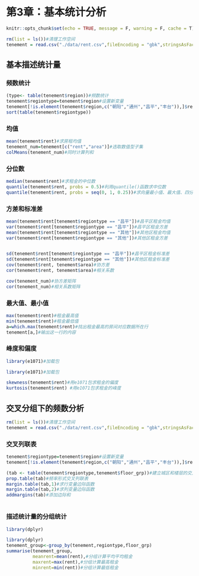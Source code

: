 # 第3章：基本统计分析 {#ch3}

```r
knitr::opts_chunk$set(echo = TRUE, message = F, warning = F, cache = T)
```

```r
rm(list = ls())#清理工作空间
tenement = read.csv("./data/rent.csv",fileEncoding = "gbk",stringsAsFactors = FALSE)#导入数据
```

## 基本描述统计量

### 频数统计


```r
(type<- table(tenement$region))#频数统计
tenement$regiontype=tenement$region#设置新变量
tenement[!is.element(tenement$region,c("朝阳","通州","昌平","丰台")),]$regiontype="其他"#将非朝阳、通州、昌平和丰台的租赁房间合并为为其他
sort(table(tenement$regiontype))
```


### 均值


```r
mean(tenement$rent)#求房租均值
tenement_num=tenement[c("rent","area")]#选取数值型子集
colMeans(tenement_num)#同时计算列和
```
### 分位数


```r
median(tenement$rent)#求租金的中位数
quantile(tenement$rent, probs = 0.5)#利用quantile()函数求中位数
quantile(tenement$rent, probs = seq(0, 1, 0.25))#求向量最小值、最大值、四分位数
```

### 方差和标准差
```r
mean(tenement$rent[tenement$regiontype == "昌平"])#昌平区租金均值
var(tenement$rent[tenement$regiontype == "昌平"])#昌平区租金方差
mean(tenement$rent[tenement$regiontype == "其他"])#其他区租金均值
var(tenement$rent[tenement$regiontype == "其他"])#其他区租金方差


sd(tenement$rent[tenement$regiontype == "昌平"])#昌平区租金标准差
sd(tenement$rent[tenement$regiontype == "其他"])#其他区租金标准差
cov(tenement$rent, tenement$area)#协方差
cor(tenement$rent, tenement$area)#相关系数

cov(tenement_num)#协方差矩阵
cor(tenement_num)#相关系数矩阵

```

### 最大值、最小值
```r
max(tenement$rent)#租金最高值
min(tenement$rent)#租金最低值
a=which.max(tenement$rent)#找出租金最高的房间对应数据所在行
tenement[a,]#输出这一行的内容

```

### 峰度和偏度
```r
library(e1071)#加载包
```
```r
library(e1071)#加载包
```

```r
skewness(tenement$rent)#用e1071包求租金的偏度
kurtosis(tenement$rent) #用e1071包求租金的峰度
```

## 交叉分组下的频数分析

```r
rm(list = ls())#清理工作空间
tenement = read.csv("./data/rent.csv",fileEncoding = "gbk",stringsAsFactors = FALSE)#导入数据
```

### 交叉列联表

```r
tenement$regiontype=tenement$region#设置新变量
tenement[!is.element(tenement$region,c("朝阳","通州","昌平","丰台")),]$regiontype="其他"#将非朝阳、通州、昌平和丰台的租赁房间合并为为其他

(tab <- table(tenement$regiontype,tenement$floor_grp))#建立城区和楼层的交叉列联表
prop.table(tab)#频率形式交叉列联表
margin.table(tab,1)#求行变量边际函数
margin.table(tab,2)#求列变量边际函数
addmargins(tab)#添加边际和



```

### 描述统计量的分组统计

```r
library(dplyr)
```
```r
library(dplyr)
tenement_group<-group_by(tenement,regiontype,floor_grp)
summarise(tenement_group,
          meanrent=mean(rent),#分组计算平均平均租金
          maxrent=max(rent),#分组计算最高租金
          minrent=min(rent))#分组计算最低租金
```

